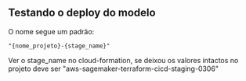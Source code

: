 
## Testando o deploy do modelo

O nome segue um padrão: 
```
"{nome_projeto}-{stage_name}"
```
Ver o stage_name no cloud-formation, se deixou os valores intactos no projeto deve ser "aws-sagemaker-terraform-cicd-staging-0306"